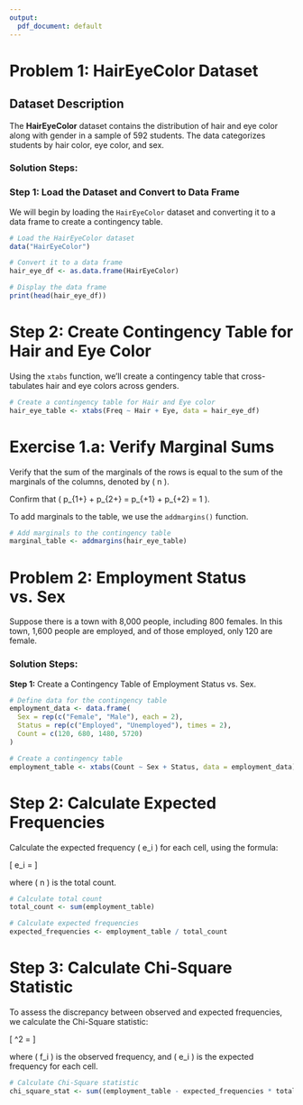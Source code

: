```yaml
---
output:
  pdf_document: default
---
```



# Problem 1: HairEyeColor Dataset

## Dataset Description
The **HairEyeColor** dataset contains the distribution of hair and eye color along with gender in a sample of 592 students. The data categorizes students by hair color, eye color, and sex.

### Solution Steps:

### Step 1: Load the Dataset and Convert to Data Frame
We will begin by loading the `HairEyeColor` dataset and converting it to a data frame to create a contingency table.

```r
# Load the HairEyeColor dataset
data("HairEyeColor")

# Convert it to a data frame
hair_eye_df <- as.data.frame(HairEyeColor)

# Display the data frame
print(head(hair_eye_df))
```

# Step 2: Create Contingency Table for Hair and Eye Color

Using the `xtabs` function, we’ll create a contingency table that cross-tabulates hair and eye colors across genders.

```r
# Create a contingency table for Hair and Eye color
hair_eye_table <- xtabs(Freq ~ Hair + Eye, data = hair_eye_df)
```


# Exercise 1.a: Verify Marginal Sums

Verify that the sum of the marginals of the rows is equal to the sum of the marginals of the columns, denoted by \( n \).

Confirm that \( p_{1+} + p_{2+} = p_{+1} + p_{+2} = 1 \).

To add marginals to the table, we use the `addmargins()` function.

```r
# Add marginals to the contingency table
marginal_table <- addmargins(hair_eye_table)
```



# Problem 2: Employment Status vs. Sex

Suppose there is a town with 8,000 people, including 800 females. In this town, 1,600 people are employed, and of those employed, only 120 are female.

### Solution Steps:
**Step 1:** Create a Contingency Table of Employment Status vs. Sex.



```r
# Define data for the contingency table
employment_data <- data.frame(
  Sex = rep(c("Female", "Male"), each = 2),
  Status = rep(c("Employed", "Unemployed"), times = 2),
  Count = c(120, 680, 1480, 5720)
)

# Create a contingency table
employment_table <- xtabs(Count ~ Sex + Status, data = employment_data)


```


# Step 2: Calculate Expected Frequencies

Calculate the expected frequency \( e_i \) for each cell, using the formula:

\[
e_i = \frac{n_i}{n}
\]

where \( n \) is the total count.




```r
# Calculate total count
total_count <- sum(employment_table)

# Calculate expected frequencies
expected_frequencies <- employment_table / total_count
```



# Step 3: Calculate Chi-Square Statistic

To assess the discrepancy between observed and expected frequencies, we calculate the Chi-Square statistic:

\[
\chi^2 = \sum \frac{(f_i - e_i)^2}{e_i}
\]

where \( f_i \) is the observed frequency, and \( e_i \) is the expected frequency for each cell.



```r
# Calculate Chi-Square statistic
chi_square_stat <- sum((employment_table - expected_frequencies * total_count)^2 / (expected_frequencies * total_count))
```




